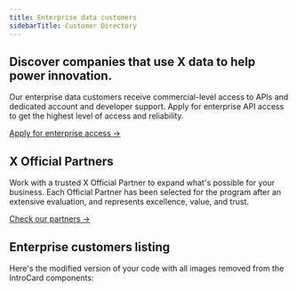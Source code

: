 ```yaml
---
title: Enterprise data customers
sidebarTitle: Customer Directory
---
```


## Discover companies that use X data to help power innovation.

Our enterprise data customers receive commercial-level access to APIs and dedicated account and developer support. Apply for enterprise API access to get the highest level of access and reliability.

[Apply for enterprise access →](/resources/enterprise/forms/enterprise-api-interest)

## X Official Partners

Work with a trusted X Official Partner to expand what's possible for your business. Each Official Partner has been selected for the program after an extensive evaluation, and represents excellence, value, and trust.

[Check our partners →](https://partners.x.com/en)

## Enterprise customers listing


Here's the modified version of your code with all images removed from the IntroCard components:

<Tabs>
  <Tab title="A-E">
    <CardGroup cols={3}>
      <IntroCard title="Agorapulse" href="https://www.agorapulse.com/?utm_source=data_website&utm_medium=twitter%20enterprise%20customer%20directory" />
      <IntroCard title="Alethea" href="https://www.alethea.com/?utm_source=data_website&utm_medium=twitter%20enterprise%20customer%20directory" />
      <IntroCard title="Allied Architects, Inc." href="https://www.aainc.co.jp/" />
      <IntroCard title="Altmetric" href="http://altmetric.com" />
      <IntroCard title="Audiense" href="https://audiense.com/" />
      <IntroCard title="Avaya LLC" href="https://www.avaya.com" />
      <IntroCard title="Blinkfire Analytics" href="https://www.blinkfire.com/" />
      <IntroCard title="Bloom Social Analytics" href="http://bloomsocialanalytics.com/?utm_source=twitter_data_website&utm_medium=enterprise%20customer%20directory" />
      <IntroCard title="Blue Robot" href="https://www.bluerobot.com/?utm_source=twitter_data_website&utm_medium=enterprise%20customer%20directory" />
      <IntroCard title="BoomSonar" href="https://www.boomsonar.com/?utm_source=twitter_data_website&utm_medium=enterprise%20customer%20directory" />
      <IntroCard title="Brandwatch" href="https://partners.x.com/en/partners/brandwatch" />
      <IntroCard title="Brand24" href="https://brand24.com/" />
      <IntroCard title="Buffer" href="https://buffer.com/?utm_source=twitter_data_website&utm_medium=enterprise%20customer%20directory" />
      <IntroCard title="Buzzmonitor" href="https://www.buzzmonitor.com.br/?utm_source=twitter_data_weabsite&utm_medium=enterprise%20customer%20directory" />
      <IntroCard title="Canvs AI" href="https://canvs.ai/?utm_source=twitter_data_website&utm_medium=enterprise%20customer%20directory" />
      <IntroCard title="Capita" href="https://www.capita.com?utm_source=twitter_data_website&utm_medium=enterprise%20customer%20directory" />
      <IntroCard title="CARMA" href="https://carma.com/" />
      <IntroCard title="Circleboom" href="https://circleboom.com/" />
      <IntroCard title="Cision" href="https://www.cision.com/?utm_source=twitter_data_website&utm_medium=enterprise%20customer%20directory" />
      <IntroCard title="Citibeats" href="https://www.citibeats.com/?utm_source=twitter_data_website&utm_medium=enterprise%20customer%20directory" />
      <IntroCard title="Civic Plus" href="https://www.civicplus.com/social-media-archiving/" />
      <IntroCard title="Cognovi Labs" href="http://www.cognovilabs.com?utm_source=twitter_data_website&utm_medium=enterprise%20customer%20directory" />
      <IntroCard title="comScore, Inc." href="https://www.comscore.com/?utm_source=twitter_data_website&utm_medium=enterprise%20customer%20directory" />
      <IntroCard title="Context Analytics, Inc." href="https://www.contextanalytics-ai.com/?utm_source=twitter_data_website&utm_medium=enterprise%20customer%20directory" />
      <IntroCard title="Coosto" href="http://www.coosto.com?utm_source=twitter_data_website&utm_medium=enterprise%20customer%20directory" />
      <IntroCard title="Crowd Analyzer" href="https://crowdanalyzer.com/" />
      <IntroCard title="Crisp" href="https://www.crispthinking.com/?utm_source=data_website&utm_medium=twitter%20enterprise%20customer%20directory" />
      <IntroCard title="Cybersixgill" href="https://cybersixgill.com/?utm_source=data_website&utm_medium=twitter%20enterprise%20customer%20directory" />
      <IntroCard title="Dash Hudson" href="https://www.dashhudson.com/" />
      <IntroCard title="DataEQ" href="https://dataeq.com/?utm_source=twitter_data_website&utm_medium=enterprise%20customer%20directory" />
      <IntroCard title="Dataminr" href="https://partners.x.com/en/partners/dataminr" />
      <IntroCard title="Dentsu Inc." href="http://www.dentsu.com/?utm_source=twitter_data_website&utm_medium=enterprise%20customer%20directory" />
      <IntroCard title="Determ" href="https://www.determ.com/?utm_source=twitter_data_website&utm_medium=enterprise%20customer%20directory" />
      <IntroCard title="Digital Shadows" href="https://www.digitalshadows.com/?utm_source=twitter_data_website&utm_medium=enterprise%20customer%20directory" />
      <IntroCard title="Emplifi" href="https://emplifi.io/?utm_source=twitter_data_website&utm_medium=enterprise%20customer%20directory" />
      <IntroCard title="Eyesover Technologies" href="https://www.eyesover.com/?utm_source=twitter_data_website&utm_medium=enterprise%20customer%20directory" />
    </CardGroup>
  </Tab>
  <Tab title="F-K">
    <CardGroup cols={3}>
      <IntroCard title="Facelift" href="https://facelift-bbt.com/en/" />
      <IntroCard title="Factal" href="https://www.factal.com/?utm_source=twitter%20enterprise%20customer%20directory" />
      <IntroCard title="Fama Technologies" href="https://fama.io/?utm_source=twitter%20enterprise%20customer%20directory" />
      <IntroCard title="Fanpage Karma" href="https://developer.x.comwww.fanpagekarma.com/?utm_source=twitter%20enterprise%20customer%20directory" />
      <IntroCard title="Fedica" href="https://fedica.com" />
      <IntroCard title="Fizziology" href="https://fizziology.com/?utm_source=twitter%20enterprise%20customer%20directory" />
      <IntroCard title="FM Outsource" href="https://fmoutsource.com/?utm_source=enterprise%20customer%20directory" />
      <IntroCard title="Forge, Inc." href="https://forge.gg" />
      <IntroCard title="Freshworks" href="https://www.freshworks.com/" />
      <IntroCard title="Genesys" href="https://www.genesys.com" />
      <IntroCard title="giftee Inc." href="https://giftee.co.jp/" />
      <IntroCard title="Glomil Teknoloji" href="https://www.glomil.com" />
      <IntroCard title="Guud" href="https://www.guud.tv/?utm_source=twitter_data_website&utm_medium=enterprise%20customer%20directory" />
      <IntroCard title="Hootsuite" href="https://hootsuite.com/" />
      <IntroCard title="Hypefury" href="https://hypefury.com" />
      <IntroCard title="IC Group" href="https://www.icgroupinc.com/?utm_source=data_website&utm_medium=twitter%20enterprise%20customer%20directory" />
      <IntroCard title="IFTTT" href="https://ifttt.com/?utm_source=data_website&utm_medium=twitter%20enterprise%20customer%20directory" />
      <IntroCard title="InTheChat" href="http://www.inthechat.com?utm_source=twitter_data_website&utm_medium=enterprise%20customer%20directory" />
      <IntroCard title="Intrado" href="https://developer.x.com/content/dam/developer-twitter/enterprise-directory/Intrado.png" />
      <IntroCard title="Keyhole" href="https://keyhole.co/" />
      <IntroCard title="Khoros" href="https://www.khoros.com/?utm_source=twitter_data_website&utm_medium=enterprise%20customer%20directory" />
      <IntroCard title="Konnect Insights" href="https://konnectinsights.com/?utm_source=data_website&utm_medium=twitter%20enterprise%20customer%20directory" />
      <IntroCard title="Kore" href="https://koresoftware.com" />
      <IntroCard title="Kustomer, Inc." href="https://www.kustomer.com/?utm_source=twitter_data_website&utm_medium=enterprise%20customer%20directory" />
    </CardGroup>
  </Tab>
  <Tab title="L-O">
    <CardGroup cols={3}>
      <IntroCard title="LexisNexis" href="https://www.lexisnexis.com/" />
      <IntroCard title="LifeRaft" href="http://liferaftlabs.com" />
      <IntroCard title="ListenFirst" href="https://www.listenfirstmedia.com/" />
      <IntroCard title="LivePerson" href="https://www.liveperson.com/?utm_source=twitter_data_website&utm_medium=twitter%20enterprise%20customer%20directory&utm_campaign=twitter%20enterprise%20customer%20directory" />
      <IntroCard title="Locobuzz Solutions Pvt Ltd." href="https://locobuzz.com/" />
      <IntroCard title="Lucidya" href="https://lucidya.com" />
      <IntroCard title="MarketCast" href="http://www.marketcast.com" />
      <IntroCard title="Market Prophit" href="http://www.marketprophit.com" />
      <IntroCard title="Meltwater" href="http://www.meltwater.com/?utm_source=twitter_data_website&utm_medium=enterprise%20customer%20directory" />
      <IntroCard title="Mention" href="http://www.mention.com/?utm_source=twitter_data_website&utm_medium=enterprise%20customer%20directory" />
      <IntroCard title="Metricool" href="https://metricool.com" />
      <IntroCard title="Nielsen Sports" href="https://www.nielsensports.com/" />
      <IntroCard title="NetBase" href="https://www.netbase.com/" />
      <IntroCard title="Notified" href="https://www.notified.com/?utm_source=twitter_data_website&utm_medium=twitter%20enterprise%20customer%20directory&utm_campaign=twitter%20enterprise%20customer%20directory" />
      <IntroCard title="NTT DATA Corporation" href="https://partners.x.com/en/partners/ntt-data" />
      <IntroCard title="OBI4wan" href="https://www.obi4wan.com/nl/?utm_source=twitter%20enterprise%20customer%20directory" />
      <IntroCard title="Oktopost" href="https://www.oktopost.com/" />
      <IntroCard title="Onalytica" href="https://onalytica.com/?utm_source=twitter%20enterprise%20customer%20directory" />
      <IntroCard title="Ontic" href="https://ontic.co/?utm_source=twitter%20enterprise%20customer%20directory" />
      <IntroCard title="Orlo" href="https://orlo.tech/" />
    </CardGroup>
  </Tab>
  <Tab title="P-Z">
    <CardGroup cols={3}>
      <IntroCard title="PeakMetrics" href="https://www.peakmetrics.com/" />
      <IntroCard title="Pickaw" href="https://pickaw.com" />
      <IntroCard title="Pickles Inc." href="https://pickles.tv" />
      <IntroCard title="Publer" href="https://publer.io" />
      <IntroCard title="PublicSonar" href="https://publicsonar.com/?utm_source=data_website&utm_medium=twitter%20enterprise%20customer%20directory" />
      <IntroCard title="PublicRelay" href="https://www.publicrelay.com/" />
      <IntroCard title="Pulsar" href="https://www.pulsarplatform.com/?utm_source=twitter_data_website&utm_medium=enterprise%20customer%20directory" />
      <IntroCard title="Qualtrics" href="https://www.qualtrics.com/" />
      <IntroCard title="Quantico AI" href="https://quantico.ai" />
      <IntroCard title="QuickMetrix" href="http://www.quickmetrix.com/" />
      <IntroCard title="Radarr Technologies" href="http://www.radarr.com/?utm_source=data_website&utm_medium=twitter%20enterprise%20customer%20directory" />
      <IntroCard title="Relo Metrics" href="https://relometrics.com/?utm_source=data_website&utm_medium=twitter%20enterprise%20customer%20directory" />
      <IntroCard title="Salesforce" href="https://partners.x.com/en/partners/salesforce-marketing-cloud" />
      <IntroCard title="samdesk" href="https://www.samdesk.io/" />
      <IntroCard title="Semrush" href="https://semrush.com" />
      <IntroCard title="Sensika Technologies Ltd." href="https://sensika.com/" />
      <IntroCard title="Shareablee" href="http://www.shareablee.com/?utm_source=data_website&utm_medium=twitter%20enterprise%20customer%20directory" />
      <IntroCard title="Shuttlerock Japan" href="https://www.shuttlerock.co.jp/" />
      <IntroCard title="Signal" href="https://www.getsignal.info/" />
      <IntroCard title="Signal AI" href="https://www.signal-ai.com/?utm_source=X&utm_campaign=3rd-party-digital" />
      <IntroCard title="Signify Group Limited" href="https://www.signify.ai/" />
      <IntroCard title="Simplify360" href="http://simplify360.com/?utm_source=twitter_data_website&utm_medium=enterprise%20customer%20directory" />
      <IntroCard title="Smart Share Inc." href="https://www.smartshare.jp/" />
      <IntroCard title="Socialdatabase" href="https://www.socialdatabase.com/" />
      <IntroCard title="SocialDog" href="https://social-dog.net/" />
      <IntroCard title="SocialHub" href="https://socialhub.io/)" />
      <IntroCard title="Socialabs" href="https://socialabs.net/" />
      <IntroCard title="Socialie by PhotoShelter" href="https://go.photoshelter.com/socialie/social-content-distribution/" />
      <IntroCard title="SocialPilot" href="https://www.socialpilot.co/?utm_source=twitter_data_website&utm_medium=twitter%20enterprise%20customer%20" />
      <IntroCard title="Social Market Analytics" href="https://www.socialmarketanalytics.com/?utm_source=twitter_data_website&utm_medium=enterprise%20customer%20directory" />
      <IntroCard title="Sparta" href="https://dtecbw.de/sparta" />
      <IntroCard title="Sprinklr" href="https://partners.x.com/en/partners/sprinklr" />
      <IntroCard title="Sprout Social" href="https://partners.x.com/en/partners/sprout-social" />
      <IntroCard title="Spx.ai" href="https://spx.ai/?utm_source=data_website&utm_medium=twitter%20enterprise%20customer%20directory" />
      <IntroCard title="Stackla" href="https://stackla.com/?utm_source=twitter_data_website&utm_medium=enterprise%20customer%20directory" />
      <IntroCard title="Staffbase" href="https://staffbase.com/?utm_source=twitter_data_website&utm_medium=enterprise%20customer%20directory" />
      <IntroCard title="Starcount" href="https://www.starcount.com/" />
      <IntroCard title="StatSocial" href="https://www.statsocial.com" />
      <IntroCard title="Stilingue" href="https://stilingue.com.br/?utm_source=data_website&utm_medium=twitter%20enterprise%20customer%20directory" />
      <IntroCard title="Symplur" href="https://www.symplur.com/?utm_source=twitter_data_website&utm_medium=enterprise%20customer%20directory" />
      <IntroCard title="Synthesio" href="https://www.synthesio.com/?utm_source=data_website&utm_medium=twitter%20enterprise%20customer%20directory" />
      <IntroCard title="Tagboard" href="https://www.tagboard.com/" />
      <IntroCard title="Talkwalker" href="http://www.talkwalker.com?utm_source=twitter_data_website&utm_medium=enterprise%20customer%20directory" />
      <IntroCard title="Telmar Helixa" href="https://www.helixa.ai/" />
      <IntroCard title="Teneo Holdings" href="https://www.teneo.com/?utm_source=twitter_data_website&utm_medium=enterprise%20customer%20directory" />
      <IntroCard title="The Saudi Center for Opinion Polling (SCOP)" href="http://www.scop.sa" />
      <IntroCard title="Turkcell Global Bilgi" href="https://developer.x.comwww.global-bilgi.com.tr.html" />
      <IntroCard title="Tweet Hunter" href="https://tweethunter.io" />
      <IntroCard title="Unique Vision Company, Japan" href="https://www.uniquevision.co.jp/?utm_source=twitter_data_website&utm_medium=enterprise%20customer%20directory" />
      <IntroCard title="Verint" href="https://www.verint.com/?utm_source=twitter_data_website&utm_medium=enterprise%20customer%20directory" />
      <IntroCard title="Visibrain" href="https://www.visibrain.com/?utm_source=twitter_data_website&utm_medium=enterprise%20customer%20directory" />
      <IntroCard title="v-tracker" href="https://www.vtracker.com.br" />
      <IntroCard title="WaveMetrix" href="https://www.wavemetrix.com/?utm_source=twitter_data_website&utm_medium=enterprise%20customer%20directory" />
      <IntroCard title="Zendesk" href="https://www.zendesk.com/" />
      <IntroCard title="ZeroFOX" href="https://zerofox.com?utm_source=data_website&utm_medium=twitter%20enterprise%20customer%20directory" />
      <IntroCard title="Zignal Labs" href="https://zignallabs.com/?utm_source=twitter_data_website&utm_medium=enterprise%20customer%20directory" />
      <IntroCard title="Zoomph" href="https://zoomph.com" />
      <IntroCard title="Zoho" href="http://www.zoho.com?utm_source=twitter_data_website&utm_medium=enterprise%20customer%20directory" />
    </CardGroup>
  </Tab>
</Tabs>